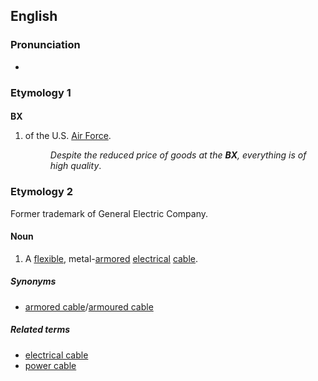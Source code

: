 {{also|Bx}}
==English==

===Pronunciation===
* {{rhymes|ěx}}

===Etymology 1===

===={{initialism-old|en}}====
'''BX'''

# {{context|US|military|lang=en}} {{w|Base Exchange}} of the U.S. [[Air Force]].
#: ''Despite the reduced price of goods at the '''BX''', everything is of high quality''.

===Etymology 2===
Former trademark of General Electric Company.

====Noun====
{{en-noun|?}}

# A [[flexible]], metal-[[armored]] [[electrical]] [[cable]].

=====Synonyms=====
* [[armored cable]]/[[armoured cable]]

=====Related terms=====
* [[electrical cable]]
* [[power cable]]